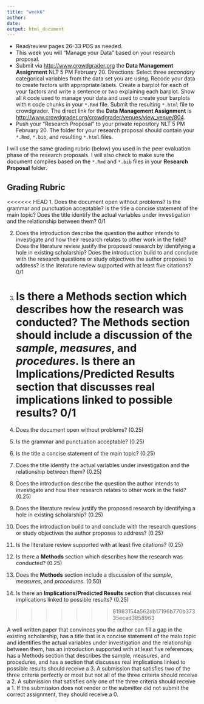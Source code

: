 ```yaml
---
title: "week6"
author: 
date: 
output: html_document
---
```


* Read/review pages 26-33 PDS as needed.
* This week you will "Manage your Data" based on your research proposal.
* Submit via [http://www.crowdgrader.org](http://www.crowdgrader.org) the **Data Management Assignment** NLT 5 PM February 20. Directions: Select three _secondary_ categorical variables from the data set you are using.  Recode your data to create factors with appropriate labels.  Create a barplot for each of your factors and write a sentence or two explaining each barplot.  Show all `R` code used to manage your data and used to create your barplots with `R` code chunks in your `*.Rmd` file.  Submit the resulting `*.html` file to crowdgrader.
The direct link for the **Data Management Assignment** is [http://www.crowdgrader.org/crowdgrader/venues/view_venue/804](http://www.crowdgrader.org/crowdgrader/venues/view_venue/804).   
* Push your "Research Proposal" to your private repository NLT 5 PM February 20.  The folder for your research proposal should contain your `*.Rmd`, `*.bib`, and resulting `*.html` files.

I will use the same grading rubric (below) you used in the peer evaluation phase of the research proposals.  I will also check to make sure the document compiles based on the `*.Rmd` and `*.bib` files in your **Research Proposal** folder.  

## Grading Rubric

<<<<<<< HEAD
1. Does the document open without problems?  Is the grammar and punctuation acceptable? Is the title a concise statement of the main topic?  Does the title identify the actual variables under investigation and the relationship between them? 0/1

2.  Does the introduction describe the question the author intends to investigate and how their research relates to other work in the field?  Does the literature review justify the proposed research by identifying a hole in existing scholarship?  Does the introduction build to and conclude with the research questions or study objectives the author proposes to address?  Is the literature review supported with at least five citations? 0/1

3. Is there a **Methods** section which describes how the research was conducted?  The **Methods** section should include a discussion of the _sample_, _measures_, and _procedures_.  Is there an **Implications/Predicted Results** section that discusses real implications linked to possible results? 0/1
=======
1.	Does the document open without problems?  (0.25)
2.	Is the grammar and punctuation acceptable?  (0.25)
3.	Is the title a concise statement of the main topic?  (0.25)
4.	Does the title identify the actual variables under investigation and the relationship between them? (0.25)
5.	 Does the introduction describe the question the author intends to investigate and how their research relates to other work in the field?  (0.25)
6.	Does the literature review justify the proposed research by identifying a hole in existing scholarship?  (0.25)
7.	Does the introduction build to and conclude with the research questions or study objectives the author proposes to address?  (0.25)
8.	Is the literature review supported with at least five citations? (0.25) 
9.	Is there a **Methods** section which describes how the research was conducted?  (0.25)
10.	Does the **Methods** section include a discussion of the _sample_, _measures_, and _procedures_. (0.50)
11.	Is there an **Implications/Predicted Results** section that discusses real implications linked to possible results? (0.25)

>>>>>>> 81983154a562db17196b770b37335ecad3858963

A well written paper that convinces you the author can fill a gap in the existing scholarship, has a title that is a concise statement of the main topic and identifies the actual variables under investigation and the relationship between them, has an introduction supported with at least five references, has a Methods section that describes the sample, measures, and procedures, and has a section that discusses real implications linked to possible results should receive a 3.  A submission that satisfies two of the three criteria perfectly or most but not all of the three criteria should receive a 2.  A submission that satisfies only one of the three criteria should receive a 1.  If the submission does not render or the submitter did not submit the correct assignment, they should receive a 0.
